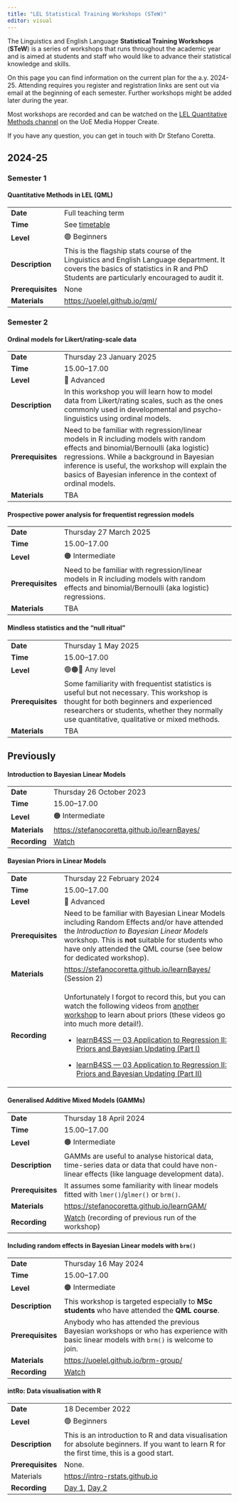 ```yaml
---
title: "LEL Statistical Training Workshops (STeW)"
editor: visual
---
```


The Linguistics and English Language **Statistical Training Workshops** (**STeW**) is a series of workshops that runs throughout the academic year and is aimed at students and staff who would like to advance their statistical knowledge and skills.

On this page you can find information on the current plan for the a.y.
2024-25.
Attending requires you register and registration links are sent out via email at the beginning of each semester.
Further workshops might be added later during the year.

Most workshops are recorded and can be watched on the [LEL Quantitative Methods channel](https://media.ed.ac.uk/channel/LEL%2BQuantitative%2BMethods/308657412) on the UoE Media Hopper Create.

If you have any question, you can get in touch with Dr Stefano Coretta.

## 2024-25

### Semester 1

::: callout-tip
#### Quantitative Methods in LEL (QML)

+-------------------+-----------------------------------------------------------------------------------------------------------------------------------------------------------------------------------------+
| **Date**          | Full teaching term                                                                                                                                                                      |
+-------------------+-----------------------------------------------------------------------------------------------------------------------------------------------------------------------------------------+
| **Time**          | See [timetable](https://browser.ted.is.ed.ac.uk/generate/?courses%5B%5D=LASC11187_SV1_SEM1&period=SEM1&week=9-19)                                                                       |
+-------------------+-----------------------------------------------------------------------------------------------------------------------------------------------------------------------------------------+
| **Level**         | 🟢 Beginners                                                                                                                                                                            |
+-------------------+-----------------------------------------------------------------------------------------------------------------------------------------------------------------------------------------+
| **Description**   | This is the flagship stats course of the Linguistics and English Language department. It covers the basics of statistics in R and PhD Students are particularly encouraged to audit it. |
+-------------------+-----------------------------------------------------------------------------------------------------------------------------------------------------------------------------------------+
| **Prerequisites** | None                                                                                                                                                                                    |
+-------------------+-----------------------------------------------------------------------------------------------------------------------------------------------------------------------------------------+
| **Materials**     | <https://uoelel.github.io/qml/>                                                                                                                                                         |
+-------------------+-----------------------------------------------------------------------------------------------------------------------------------------------------------------------------------------+
:::

### Semester 2

::: callout-important
#### Ordinal models for Likert/rating-scale data

+-------------------+-------------------------------------------------------------------------------------------------------------------------------------------------------------------------------------------------------------------------------------------------------------------------------------------------+
| **Date**          | Thursday 23 January 2025                                                                                                                                                                                                                                                                        |
+-------------------+-------------------------------------------------------------------------------------------------------------------------------------------------------------------------------------------------------------------------------------------------------------------------------------------------+
| **Time**          | 15.00--17.00                                                                                                                                                                                                                                                                                    |
+-------------------+-------------------------------------------------------------------------------------------------------------------------------------------------------------------------------------------------------------------------------------------------------------------------------------------------+
| **Level**         | 🔴 Advanced                                                                                                                                                                                                                                                                                     |
+-------------------+-------------------------------------------------------------------------------------------------------------------------------------------------------------------------------------------------------------------------------------------------------------------------------------------------+
| **Description**   | In this workshop you will learn how to model data from Likert/rating scales, such as the ones commonly used in developmental and psycho- linguistics using ordinal models.                                                                                                                      |
+-------------------+-------------------------------------------------------------------------------------------------------------------------------------------------------------------------------------------------------------------------------------------------------------------------------------------------+
| **Prerequisites** | Need to be familiar with regression/linear models in R including models with random effects and binomial/Bernoulli (aka logistic) regressions. While a background in Bayesian inference is useful, the workshop will explain the basics of Bayesian inference in the context of ordinal models. |
+-------------------+-------------------------------------------------------------------------------------------------------------------------------------------------------------------------------------------------------------------------------------------------------------------------------------------------+
| **Materials**     | TBA                                                                                                                                                                                                                                                                                             |
+-------------------+-------------------------------------------------------------------------------------------------------------------------------------------------------------------------------------------------------------------------------------------------------------------------------------------------+
:::

::: callout-warning
#### Prospective power analysis for frequentist regression models

+-------------------+------------------------------------------------------------------------------------------------------------------------------------------------+
| **Date**          | Thursday 27 March 2025                                                                                                                         |
+-------------------+------------------------------------------------------------------------------------------------------------------------------------------------+
| **Time**          | 15.00--17.00                                                                                                                                   |
+-------------------+------------------------------------------------------------------------------------------------------------------------------------------------+
| **Level**         | 🟠 Intermediate                                                                                                                                |
+-------------------+------------------------------------------------------------------------------------------------------------------------------------------------+
| **Prerequisites** | Need to be familiar with regression/linear models in R including models with random effects and binomial/Bernoulli (aka logistic) regressions. |
+-------------------+------------------------------------------------------------------------------------------------------------------------------------------------+
| **Materials**     | TBA                                                                                                                                            |
+-------------------+------------------------------------------------------------------------------------------------------------------------------------------------+
:::

::: callout-tip
#### Mindless statistics and the "null ritual"

+-------------------+--------------------------------------------------------------------------------------------------------------------------------------------------------------------------------------------------------------------------------------+
| **Date**          | Thursday 1 May 2025                                                                                                                                                                                                                  |
+-------------------+--------------------------------------------------------------------------------------------------------------------------------------------------------------------------------------------------------------------------------------+
| **Time**          | 15.00--17.00                                                                                                                                                                                                                         |
+-------------------+--------------------------------------------------------------------------------------------------------------------------------------------------------------------------------------------------------------------------------------+
| **Level**         | 🟢🟠🔴 Any level                                                                                                                                                                                                                     |
+-------------------+--------------------------------------------------------------------------------------------------------------------------------------------------------------------------------------------------------------------------------------+
| **Prerequisites** | Some familiarity with frequentist statistics is useful but not necessary. This workshop is thought for both beginners and experienced researchers or students, whether they normally use quantitative, qualitative or mixed methods. |
+-------------------+--------------------------------------------------------------------------------------------------------------------------------------------------------------------------------------------------------------------------------------+
| **Materials**     | TBA                                                                                                                                                                                                                                  |
+-------------------+--------------------------------------------------------------------------------------------------------------------------------------------------------------------------------------------------------------------------------------+
:::

## Previously

::: callout-warning
#### Introduction to Bayesian Linear Models

+---------------+----------------------------------------------------------------------------------------+
| **Date**      | Thursday 26 October 2023                                                               |
+---------------+----------------------------------------------------------------------------------------+
| **Time**      | 15.00--17.00                                                                           |
+---------------+----------------------------------------------------------------------------------------+
| **Level**     | 🟠 Intermediate                                                                        |
+---------------+----------------------------------------------------------------------------------------+
| **Materials** | <https://stefanocoretta.github.io/learnBayes/>                                         |
+---------------+----------------------------------------------------------------------------------------+
| **Recording** | [Watch](https://media.ed.ac.uk/media/LEL+Bayesian+Linear+Models+2023+Sem+1/1_slt88gj6) |
+---------------+----------------------------------------------------------------------------------------+
:::

::: callout-important
#### Bayesian Priors in Linear Models

+-------------------+----------------------------------------------------------------------------------------------------------------------------------------------------------------------------------------------------------------------------------------------------------------------+
| **Date**          | Thursday 22 February 2024                                                                                                                                                                                                                                            |
+-------------------+----------------------------------------------------------------------------------------------------------------------------------------------------------------------------------------------------------------------------------------------------------------------+
| **Time**          | 15.00--17.00                                                                                                                                                                                                                                                         |
+-------------------+----------------------------------------------------------------------------------------------------------------------------------------------------------------------------------------------------------------------------------------------------------------------+
| **Level**         | 🔴 Advanced                                                                                                                                                                                                                                                          |
+-------------------+----------------------------------------------------------------------------------------------------------------------------------------------------------------------------------------------------------------------------------------------------------------------+
| **Prerequisites** | Need to be familiar with Bayesian Linear Models including Random Effects and/or have attended the *Introduction to Bayesian Linear Models* workshop. This is **not** suitable for students who have only attended the QML course (see below for dedicated workshop). |
+-------------------+----------------------------------------------------------------------------------------------------------------------------------------------------------------------------------------------------------------------------------------------------------------------+
| **Materials**     | <https://stefanocoretta.github.io/learnBayes/> (Session 2)                                                                                                                                                                                                           |
+-------------------+----------------------------------------------------------------------------------------------------------------------------------------------------------------------------------------------------------------------------------------------------------------------+
| **Recording**     | Unfortunately I forgot to record this, but you can watch the following videos from [another workshop](https://learnb4ss.github.io) to learn about priors (these videos go into much more detail!).                                                                   |
|                   |                                                                                                                                                                                                                                                                      |
|                   | -   [learnB4SS — 03 Application to Regression II: Priors and Bayesian Updating (Part I)](https://media.ed.ac.uk/media/learnB4SS+%E2%80%94+03+Application+to+Regression+IIA+Priors+and+Bayesian+Updating+%28Part+I%29/1_vl395dhg)                                     |
|                   |                                                                                                                                                                                                                                                                      |
|                   | -   [learnB4SS — 03 Application to Regression II: Priors and Bayesian Updating (Part II)](https://media.ed.ac.uk/media/learnB4SS+%E2%80%94+03+Application+to+Regression+IIA+Priors+and+Bayesian+Updating+%28Part+II%29/1_6e35jw34)                                   |
+-------------------+----------------------------------------------------------------------------------------------------------------------------------------------------------------------------------------------------------------------------------------------------------------------+
:::

::: callout-warning
#### Generalised Additive Mixed Models (GAMMs)

+-------------------+--------------------------------------------------------------------------------------------------------------------------------------------+
| **Date**          | Thursday 18 April 2024                                                                                                                     |
+-------------------+--------------------------------------------------------------------------------------------------------------------------------------------+
| **Time**          | 15.00--17.00                                                                                                                               |
+-------------------+--------------------------------------------------------------------------------------------------------------------------------------------+
| **Level**         | 🟠 Intermediate                                                                                                                            |
+-------------------+--------------------------------------------------------------------------------------------------------------------------------------------+
| **Description**   | GAMMs are useful to analyse historical data, time-series data or data that could have non-linear effects (like language development data). |
+-------------------+--------------------------------------------------------------------------------------------------------------------------------------------+
| **Prerequisites** | It assumes some familiarity with linear models fitted with `lmer()`/`glmer()` or `brm()`.                                                  |
+-------------------+--------------------------------------------------------------------------------------------------------------------------------------------+
| **Materials**     | <https://stefanocoretta.github.io/learnGAM/>                                                                                               |
+-------------------+--------------------------------------------------------------------------------------------------------------------------------------------+
| **Recording**     | [Watch](https://media.ed.ac.uk/media/learnGAMA+GAMMs+workshop+for+LEL+%282023%29/1_qsbcwusm) (recording of previous run of the workshop)   |
+-------------------+--------------------------------------------------------------------------------------------------------------------------------------------+
:::

::: callout-warning
#### Including random effects in Bayesian Linear models with `brm()`

+-------------------+------------------------------------------------------------------------------------------------------------------------------------------+
| **Date**          | Thursday 16 May 2024                                                                                                                     |
+-------------------+------------------------------------------------------------------------------------------------------------------------------------------+
| **Time**          | 15.00--17.00                                                                                                                             |
+-------------------+------------------------------------------------------------------------------------------------------------------------------------------+
| **Level**         | 🟠 Intermediate                                                                                                                          |
+-------------------+------------------------------------------------------------------------------------------------------------------------------------------+
| **Description**   | This workshop is targeted especially to **MSc students** who have attended the **QML course**.                                           |
+-------------------+------------------------------------------------------------------------------------------------------------------------------------------+
| **Prerequisites** | Anybody who has attended the previous Bayesian workshops or who has experience with basic linear models with `brm()` is welcome to join. |
+-------------------+------------------------------------------------------------------------------------------------------------------------------------------+
| **Materials**     | <https://uoelel.github.io/brm-group/>                                                                                                    |
+-------------------+------------------------------------------------------------------------------------------------------------------------------------------+
| **Recording**     | [Watch](https://media.ed.ac.uk/media/STeW+-+Including+random+effects+in+Bayesian+Linear+models+with+brm%28%29/1_5tz3sfdl)                |
+-------------------+------------------------------------------------------------------------------------------------------------------------------------------+
:::

::: callout-tip
#### intRo: Data visualisation with R

+-------------------+----------------------------------------------------------------------------------------------------------------------------------------------+
| **Date**          | 18 December 2022                                                                                                                             |
+-------------------+----------------------------------------------------------------------------------------------------------------------------------------------+
| **Level**         | 🟢 Beginners                                                                                                                                 |
+-------------------+----------------------------------------------------------------------------------------------------------------------------------------------+
| **Description**   | This is an introduction to R and data visualisation for absolute beginners. If you want to learn R for the first time, this is a good start. |
+-------------------+----------------------------------------------------------------------------------------------------------------------------------------------+
| **Prerequisites** | None.                                                                                                                                        |
+-------------------+----------------------------------------------------------------------------------------------------------------------------------------------+
| Materials         | <https://intro-rstats.github.io>                                                                                                             |
+-------------------+----------------------------------------------------------------------------------------------------------------------------------------------+
| **Recording**     | [Day 1](https://media.ed.ac.uk/media/intRoA+Day+1/1_aah5ninw), [Day 2](https://media.ed.ac.uk/media/intRoA+Day+2/1_196jx1qj)                 |
+-------------------+----------------------------------------------------------------------------------------------------------------------------------------------+
:::

